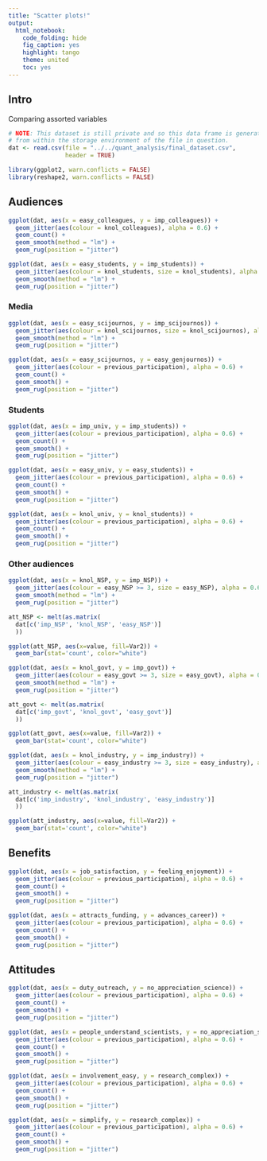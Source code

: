 ```yaml
---
title: "Scatter plots!"
output: 
  html_notebook: 
    code_folding: hide
    fig_caption: yes
    highlight: tango
    theme: united
    toc: yes
---
```


## Intro

Comparing assorted variables

```r
# NOTE: This dataset is still private and so this data frame is generated
# from within the storage environment of the file in question.
dat <- read.csv(file = "../../quant_analysis/final_dataset.csv", 
                header = TRUE)

library(ggplot2, warn.conflicts = FALSE)
library(reshape2, warn.conflicts = FALSE)
```

## Audiences

```r
ggplot(dat, aes(x = easy_colleagues, y = imp_colleagues)) + 
  geom_jitter(aes(colour = knol_colleagues), alpha = 0.6) + 
  geom_count() + 
  geom_smooth(method = "lm") + 
  geom_rug(position = "jitter")
```

```r
ggplot(dat, aes(x = easy_students, y = imp_students)) + 
  geom_jitter(aes(colour = knol_students, size = knol_students), alpha = 0.6) + 
  geom_smooth(method = "lm") + 
  geom_rug(position = "jitter")
```

### Media

```r
ggplot(dat, aes(x = easy_scijournos, y = imp_scijournos)) + 
  geom_jitter(aes(colour = knol_scijournos, size = knol_scijournos), alpha = 0.6) + 
  geom_smooth(method = "lm") + 
  geom_rug(position = "jitter")
```

```r
ggplot(dat, aes(x = easy_scijournos, y = easy_genjournos)) + 
  geom_jitter(aes(colour = previous_participation), alpha = 0.6) + 
  geom_count() + 
  geom_smooth() + 
  geom_rug(position = "jitter")
```

### Students

```r
ggplot(dat, aes(x = imp_univ, y = imp_students)) + 
  geom_jitter(aes(colour = previous_participation), alpha = 0.6) + 
  geom_count() + 
  geom_smooth() + 
  geom_rug(position = "jitter")
```

```r
ggplot(dat, aes(x = easy_univ, y = easy_students)) + 
  geom_jitter(aes(colour = previous_participation), alpha = 0.6) + 
  geom_count() + 
  geom_smooth() + 
  geom_rug(position = "jitter")
```

```r
ggplot(dat, aes(x = knol_univ, y = knol_students)) + 
  geom_jitter(aes(colour = previous_participation), alpha = 0.6) + 
  geom_count() + 
  geom_smooth() + 
  geom_rug(position = "jitter")
```

### Other audiences

```r
ggplot(dat, aes(x = knol_NSP, y = imp_NSP)) + 
  geom_jitter(aes(colour = easy_NSP >= 3, size = easy_NSP), alpha = 0.6) + 
  geom_smooth(method = "lm") + 
  geom_rug(position = "jitter")
```

```r
att_NSP <- melt(as.matrix(
  dat[c('imp_NSP', 'knol_NSP', 'easy_NSP')]
  ))

ggplot(att_NSP, aes(x=value, fill=Var2)) + 
  geom_bar(stat='count', color="white")

```

```r
ggplot(dat, aes(x = knol_govt, y = imp_govt)) + 
  geom_jitter(aes(colour = easy_govt >= 3, size = easy_govt), alpha = 0.6) + 
  geom_smooth(method = "lm") + 
  geom_rug(position = "jitter")
```

```r
att_govt <- melt(as.matrix(
  dat[c('imp_govt', 'knol_govt', 'easy_govt')]
  ))

ggplot(att_govt, aes(x=value, fill=Var2)) + 
  geom_bar(stat='count', color="white")

```

```r
ggplot(dat, aes(x = knol_industry, y = imp_industry)) + 
  geom_jitter(aes(colour = easy_industry >= 3, size = easy_industry), alpha = 0.6) + 
  geom_smooth(method = "lm") + 
  geom_rug(position = "jitter")
```

```r
att_industry <- melt(as.matrix(
  dat[c('imp_industry', 'knol_industry', 'easy_industry')]
  ))

ggplot(att_industry, aes(x=value, fill=Var2)) + 
  geom_bar(stat='count', color="white")

```

## Benefits

```r
ggplot(dat, aes(x = job_satisfaction, y = feeling_enjoyment)) + 
  geom_jitter(aes(colour = previous_participation), alpha = 0.6) + 
  geom_count() + 
  geom_smooth() + 
  geom_rug(position = "jitter")
```

```r
ggplot(dat, aes(x = attracts_funding, y = advances_career)) + 
  geom_jitter(aes(colour = previous_participation), alpha = 0.6) + 
  geom_count() + 
  geom_smooth() + 
  geom_rug(position = "jitter")
```

## Attitudes

```r
ggplot(dat, aes(x = duty_outreach, y = no_appreciation_science)) + 
  geom_jitter(aes(colour = previous_participation), alpha = 0.6) + 
  geom_count() + 
  geom_smooth() + 
  geom_rug(position = "jitter")
```

```r
ggplot(dat, aes(x = people_understand_scientists, y = no_appreciation_science)) + 
  geom_jitter(aes(colour = previous_participation), alpha = 0.6) + 
  geom_count() + 
  geom_smooth() + 
  geom_rug(position = "jitter")
```

```r
ggplot(dat, aes(x = involvement_easy, y = research_complex)) + 
  geom_jitter(aes(colour = previous_participation), alpha = 0.6) + 
  geom_count() + 
  geom_smooth() + 
  geom_rug(position = "jitter")
```

```r
ggplot(dat, aes(x = simplify, y = research_complex)) + 
  geom_jitter(aes(colour = previous_participation), alpha = 0.6) + 
  geom_count() + 
  geom_smooth() + 
  geom_rug(position = "jitter")
```

